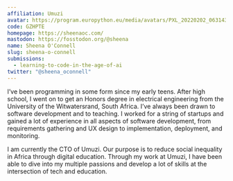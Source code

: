 ```yaml
---
affiliation: Umuzi
avatar: https://program.europython.eu/media/avatars/PXL_20220202_063143310_vOk18MH.jpg
code: GZHPTE
homepage: https://sheenaoc.com/
mastodon: https://fosstodon.org/@sheena
name: Sheena O'Connell
slug: sheena-o-connell
submissions:
  - learning-to-code-in-the-age-of-ai
twitter: "@sheena_oconnell"
---
```


I’ve been programming in some form since my early teens. After high school, I
went on to get an Honors degree in electrical engineering from the University of
the Witwatersrand, South Africa. I’ve always been drawn to software development
and to teaching. I worked for a string of startups and gained a lot of
experience in all aspects of software development, from requirements gathering
and UX design to implementation, deployment, and monitoring.

I am currently the CTO of Umuzi. Our purpose is to reduce social inequality in
Africa through digital education. Through my work at Umuzi, I have been able to
dive into my multiple passions and develop a lot of skills at the intersection
of tech and education.

